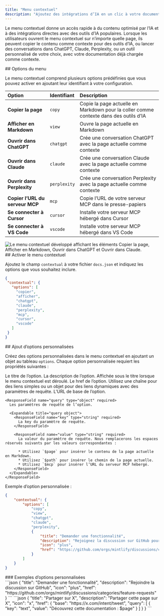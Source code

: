 ```yaml
---
title: "Menu contextuel"
description: "Ajoutez des intégrations d’IA en un clic à votre documentation"
---
```



Le menu contextuel donne un accès rapide à du contenu optimisé par l’IA et à des intégrations directes avec des outils d’IA populaires. Lorsque les utilisateurs ouvrent le menu contextuel sur n’importe quelle page, ils peuvent copier le contenu comme contexte pour des outils d’IA, ou lancer des conversations dans ChatGPT, Claude, Perplexity, ou un outil personnalisé de votre choix, avec votre documentation déjà chargée comme contexte.

<div id="menu-options">
  ## Options du menu
</div>

Le menu contextuel comprend plusieurs options prédéfinies que vous pouvez activer en ajoutant leur identifiant à votre configuration.

| Option | Identifiant | Description |
|:--------|:------------|:-------------|
| **Copier la page** | `copy` | Copie la page actuelle en Markdown pour la coller comme contexte dans des outils d’IA |
| **Afficher en Markdown** | `view` | Ouvre la page actuelle en Markdown |
| **Ouvrir dans ChatGPT** | `chatgpt` | Crée une conversation ChatGPT avec la page actuelle comme contexte |
| **Ouvrir dans Claude** | `claude` | Crée une conversation Claude avec la page actuelle comme contexte |
| **Ouvrir dans Perplexity** | `perplexity` | Crée une conversation Perplexity avec la page actuelle comme contexte |
| **Copier l’URL du serveur MCP** | `mcp` | Copie l’URL de votre serveur MCP dans le presse-papiers |
| **Se connecter à Cursor** | `cursor` | Installe votre serveur MCP hébergé dans Cursor |
| **Se connecter à VS Code** | `vscode` | Installe votre serveur MCP hébergé dans VS Code |

<Frame>
    <img 
    src="/images/contextual-menu/contextual-menu.png" 
    alt="Le menu contextuel développé affichant les éléments Copier la page, Afficher en Markdown, Ouvrir dans ChatGPT et Ouvrir dans Claude." 
  />
</Frame>

<div id="enabling-the-contextual-menu">
  ## Activer le menu contextuel
</div>

Ajoutez le champ `contextual` à votre fichier `docs.json` et indiquez les options que vous souhaitez inclure.

```json
{
 "contextual": {
   "options": [
     "copier",
     "afficher",
     "chatgpt",
     "claude",
     "perplexity",
     "mcp",
     "cursor",
     "vscode"
   ]
 }
}
```

<div id="adding-custom-options">
  ## Ajout d’options personnalisées
</div>

Créez des options personnalisées dans le menu contextuel en ajoutant un objet au tableau `options`. Chaque option personnalisée requiert les propriétés suivantes :

<ResponseField name="title" type="string" required>
  Le titre de l’option.
</ResponseField>

<ResponseField name="description" type="string" required>
  La description de l’option. Affichée sous le titre lorsque le menu contextuel est déroulé.
</ResponseField>

<IconsRequired />

<ResponseField name="href" type="string | object" required>
  Le href de l’option. Utilisez une chaîne pour des liens simples ou un objet pour des liens dynamiques avec des paramètres de requête.

  <Expandable title="href object">
    <ResponseField name="base" type="string" required>
      L’URL de base de l’option.
    </ResponseField>

    <ResponseField name="query" type="object" required>
      Les paramètres de requête de l’option.

      <Expandable title="query object">
        <ResponseField name="key" type="string" required>
          La key du paramètre de requête.
        </ResponseField>

        <ResponseField name="value" type="string" required>
          La valeur du paramètre de requête. Nous remplacerons les espaces réservés suivants par les valeurs correspondantes :

          * Utilisez `$page` pour insérer le contenu de la page actuelle en Markdown.
          * Utilisez `$path` pour insérer le chemin de la page actuelle.
          * Utilisez `$mcp` pour insérer l’URL du serveur MCP hébergé.
        </ResponseField>
      </Expandable>
    </ResponseField>
  </Expandable>
</ResponseField>

Exemple d’option personnalisée :

```json {9-14} wrap
{
    "contextual": {
        "options": [
            "copy",
            "view",
            "chatgpt",
            "claude",
            "perplexity",
            {
                "title": "Demander une fonctionnalité",
                "description": "Rejoignez la discussion sur GitHub pour demander une nouvelle fonctionnalité",
                "icon": "plus",
                "href": "https://github.com/orgs/mintlify/discussions/categories/feature-requests"
            }
        ]
    }
}
```

<div id="custom-option-examples">
  ### Exemples d’options personnalisées
</div>

<AccordionGroup>
<Accordion title="Lien simple">
```json
{
  "title": "Demander une fonctionnalité",
  "description": "Rejoindre la discussion sur GitHub",
  "icon": "plus",
  "href": "https://github.com/orgs/mintlify/discussions/categories/feature-requests"
}
```
</Accordion>

<Accordion title="Lien dynamique avec le contenu de la page">
```json
{
  "title": "Partager sur X",
  "description": "Partager cette page sur X",
  "icon": "x",
  "href": {
    "base": "https://x.com/intent/tweet",
    "query": [
      {
      "key": "text",
      "value": "Découvrez cette documentation : $page"
      }
    ]
  }
}
```
</Accordion>
</AccordionGroup>